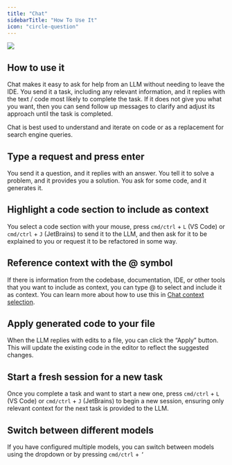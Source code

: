 ```yaml
---
title: "Chat"
sidebarTitle: "How To Use It"
icon: "circle-question"
---
```


<Frame>
  <img src="https://docs.continue.dev/images/chat-489b68d156be2aafe09ee7cedf233fba.gif" />
</Frame>

## How to use it

Chat makes it easy to ask for help from an LLM without needing to leave the IDE. You send it a task, including any relevant information, and it replies with the text / code most likely to complete the task. If it does not give you what you want, then you can send follow up messages to clarify and adjust its approach until the task is completed.

Chat is best used to understand and iterate on code or as a replacement for search engine queries.

## Type a request and press enter

You send it a question, and it replies with an answer. You tell it to solve a problem, and it provides you a solution. You ask for some code, and it generates it.

## Highlight a code section to include as context

You select a code section with your mouse, press `cmd/ctrl` + `L` (VS Code) or `cmd/ctrl` + `J` (JetBrains) to send it to the LLM, and then ask for it to be explained to you or request it to be refactored in some way.

## Reference context with the @ symbol

If there is information from the codebase, documentation, IDE, or other tools that you want to include as context, you can type @ to select and include it as context. You can learn more about how to use this in [Chat context selection](https://docs.continue.dev/chat/context-selection).

## Apply generated code to your file

When the LLM replies with edits to a file, you can click the “Apply” button. This will update the existing code in the editor to reflect the suggested changes.

## Start a fresh session for a new task

Once you complete a task and want to start a new one, press `cmd/ctrl` + `L` (VS Code) or `cmd/ctrl` + `J` (JetBrains) to begin a new session, ensuring only relevant context for the next task is provided to the LLM.

## Switch between different models

If you have configured multiple models, you can switch between models using the dropdown or by pressing `cmd/ctrl` + `’`
